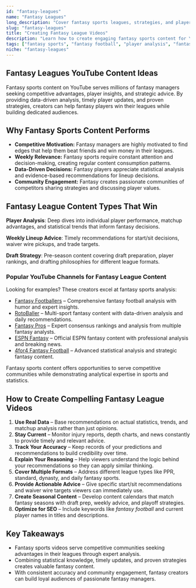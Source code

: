 ```yaml
---
id: "fantasy-leagues"
name: "Fantasy Leagues"
long_description: "Cover fantasy sports leagues, strategies, and player analysis that helps fantasy managers make informed decisions and dominate their leagues."
slug: "fantasy-leagues"
title: "Creating Fantasy League Videos"
description: "Learn how to create engaging fantasy sports content for YouTube—covering strategies, player analysis, and league management tips."
tags: ["fantasy sports", "fantasy football", "player analysis", "fantasy strategy", "sports betting", "fantasy tips", "league management"]
niche: "fantasy-leagues"
---
```


## Fantasy Leagues YouTube Content Ideas

Fantasy sports content on YouTube serves millions of fantasy managers seeking competitive advantages, player insights, and strategic advice. By providing data-driven analysis, timely player updates, and proven strategies, creators can help fantasy players win their leagues while building dedicated audiences.

## Why Fantasy Sports Content Performs

- **Competitive Motivation:** Fantasy managers are highly motivated to find edges that help them beat friends and win money in their leagues.
- **Weekly Relevance:** Fantasy sports require constant attention and decision-making, creating regular content consumption patterns.
- **Data-Driven Decisions:** Fantasy players appreciate statistical analysis and evidence-based recommendations for lineup decisions.
- **Community Engagement:** Fantasy creates passionate communities of competitors sharing strategies and discussing player values.

## Fantasy League Content Types That Win

**Player Analysis**: Deep dives into individual player performance, matchup advantages, and statistical trends that inform fantasy decisions.

**Weekly Lineup Advice**: Timely recommendations for start/sit decisions, waiver wire pickups, and trade targets.

**Draft Strategy**: Pre-season content covering draft preparation, player rankings, and drafting philosophies for different league formats.

### Popular YouTube Channels for Fantasy League Content

Looking for examples? These creators excel at fantasy sports analysis:
- [Fantasy Footballers](https://www.youtube.com/@FantasyFootballers) – Comprehensive fantasy football analysis with humor and expert insights.
- [RotoBaller](https://www.youtube.com/@RotoBaller) – Multi-sport fantasy content with data-driven analysis and daily recommendations.
- [Fantasy Pros](https://www.youtube.com/@FantasyPros) – Expert consensus rankings and analysis from multiple fantasy analysts.
- [ESPN Fantasy](https://www.youtube.com/@ESPNFantasy) – Official ESPN fantasy content with professional analysis and breaking news.
- [4for4 Fantasy Football](https://www.youtube.com/@4for4FantasyFootball) – Advanced statistical analysis and strategic fantasy content.

Fantasy sports content offers opportunities to serve competitive communities while demonstrating analytical expertise in sports and statistics.

## How to Create Compelling Fantasy League Videos

1. **Use Real Data** – Base recommendations on actual statistics, trends, and matchup analysis rather than just opinions.
2. **Stay Current** – Monitor injury reports, depth charts, and news constantly to provide timely and relevant advice.
3. **Track Your Accuracy** – Keep records of your predictions and recommendations to build credibility over time.
4. **Explain Your Reasoning** – Help viewers understand the logic behind your recommendations so they can apply similar thinking.
5. **Cover Multiple Formats** – Address different league types like PPR, standard, dynasty, and daily fantasy sports.
6. **Provide Actionable Advice** – Give specific start/sit recommendations and waiver wire targets viewers can immediately use.
7. **Create Seasonal Content** – Develop content calendars that match fantasy seasons with draft prep, weekly advice, and playoff strategies.
8. **Optimize for SEO** – Include keywords like *fantasy football* and current player names in titles and descriptions.

## Key Takeaways

- Fantasy sports videos serve competitive communities seeking advantages in their leagues through expert analysis.
- Combining statistical knowledge, timely updates, and proven strategies creates valuable fantasy content.
- With consistent accuracy and community engagement, fantasy creators can build loyal audiences of passionate fantasy managers.